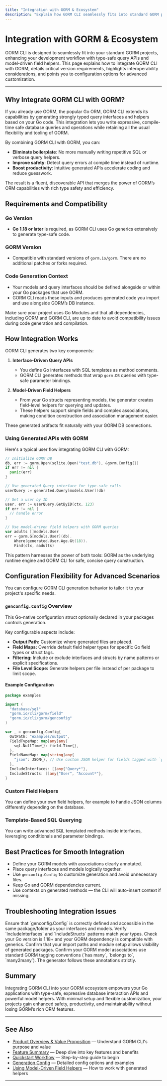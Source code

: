```yaml
---
title: "Integration with GORM & Ecosystem"
description: "Explain how GORM CLI seamlessly fits into standard GORM projects. Cover requirements (Go 1.18+, generics), interoperability, and pointers to configuration flexibility for customization and advanced scenarios."
---
```


# Integration with GORM & Ecosystem

GORM CLI is designed to seamlessly fit into your standard GORM projects, enhancing your development workflow with type-safe query APIs and model-driven field helpers. This page explains how to integrate GORM CLI with GORM, details critical version requirements, highlights interoperability considerations, and points you to configuration options for advanced customization.

---

## Why Integrate GORM CLI with GORM?

If you already use GORM, the popular Go ORM, GORM CLI extends its capabilities by generating strongly typed query interfaces and helpers based on your Go code. This integration lets you write expressive, compile-time safe database queries and operations while retaining all the usual flexibility and tooling of GORM.

By combining GORM CLI with GORM, you can:

- **Eliminate boilerplate**: No more manually writing repetitive SQL or verbose query helpers.
- **Improve safety**: Detect query errors at compile time instead of runtime.
- **Boost productivity**: Intuitive generated APIs accelerate coding and reduce guesswork.

The result is a fluent, discoverable API that merges the power of GORM’s ORM capabilities with rich type safety and efficiency.

## Requirements and Compatibility

### Go Version

- **Go 1.18 or later** is required, as GORM CLI uses Go generics extensively to generate type-safe code.

### GORM Version

- Compatible with standard versions of `gorm.io/gorm`. There are no additional patches or forks required.

### Code Generation Context

- Your models and query interfaces should be defined alongside or within your Go packages that use GORM.
- GORM CLI reads these inputs and produces generated code you import and use alongside GORM’s DB instance.

<Tip>
Make sure your project uses Go Modules and that all dependencies, including GORM and GORM CLI, are up to date to avoid compatibility issues during code generation and compilation.
</Tip>

## How Integration Works

GORM CLI generates two key components:

1. **Interface-Driven Query APIs**

   - You define Go interfaces with SQL templates as method comments.
   - GORM CLI generates methods that wrap `gorm.DB` queries with type-safe parameter bindings.

2. **Model-Driven Field Helpers**

   - From your Go structs representing models, the generator creates field-level helpers for querying and updates.
   - These helpers support simple fields and complex associations, making condition construction and association management easier.

These generated artifacts fit naturally with your GORM DB connections.

### Using Generated APIs with GORM

Here's a typical user flow integrating GORM CLI with GORM:

```go
// Initialize GORM DB
db, err := gorm.Open(sqlite.Open("test.db"), &gorm.Config{})
if err != nil {
  panic(err)
}

// Use generated Query interface for type-safe calls
userQuery := generated.Query[models.User](db)

// Get a user by ID
user, err := userQuery.GetByID(ctx, 123)
if err != nil {
  // handle error
}

// Use model-driven field helpers with GORM queries
var adults []models.User
err = gorm.G[models.User](db).
    Where(generated.User.Age.Gt(18)).
    Find(ctx, &adults)
```

This pattern harnesses the power of both tools: GORM as the underlying runtime engine and GORM CLI for safe, concise query construction.

## Configuration Flexibility for Advanced Scenarios

You can configure GORM CLI generation behavior to tailor it to your project's specific needs.

### `genconfig.Config` Overview

This Go-native configuration struct optionally declared in your packages controls generation.

Key configurable aspects include:

- **Output Path:** Customize where generated files are placed.
- **Field Maps:** Override default field helper types for specific Go field types or struct tags.
- **Filtering:** Include or exclude interfaces and structs by name patterns or explicit specifications.
- **File Level Scope:** Generate helpers per file instead of per package to limit scope.

#### Example Configuration

```go
package examples

import (
  "database/sql"
  "gorm.io/cli/gorm/field"
  "gorm.io/cli/gorm/genconfig"
)

var _ = genconfig.Config{
  OutPath: "examples/output",
  FieldTypeMap: map[any]any{
    sql.NullTime{}: field.Time{},
  },
  FieldNameMap: map[string]any{
    "json": JSON{}, // Use custom JSON helper for fields tagged with `gen:"json"`
  },
  IncludeInterfaces: []any{"Query*"},
  IncludeStructs: []any{"User", "Account*"},
}
```

### Custom Field Helpers

You can define your own field helpers, for example to handle JSON columns differently depending on the database.

### Template-Based SQL Querying

You can write advanced SQL templated methods inside interfaces, leveraging conditionals and parameter bindings.

## Best Practices for Smooth Integration

- Define your GORM models with associations clearly annotated.
- Place query interfaces and models logically together.
- Use `genconfig.Config` to customize generation and avoid unnecessary files.
- Keep Go and GORM dependencies current.
- Use contexts on generated methods — the CLI will auto-insert context if missing.

## Troubleshooting Integration Issues

<AccordionGroup title="Common Integration Issues & Fixes">
<Accordion title="Code Generation Fails or Skips Files">
Ensure that `genconfig.Config` is correctly defined and accessible in the same package/folder as your interfaces and models. Verify `IncludeInterfaces` and `IncludeStructs` patterns match your types.
</Accordion>
<Accordion title="Generated Code Won’t Compile">
Check your Go version is 1.18+ and your GORM dependency is compatible with generics. Confirm that your import paths and module setup allows visibility of generated packages.
</Accordion>
<Accordion title="Association Helpers Not Working as Expected">
Confirm your GORM model associations use standard GORM tagging conventions (`has many`, `belongs to`, `many2many`). The generator follows these annotations strictly.
</Accordion>
</AccordionGroup>

## Summary

Integrating GORM CLI into your GORM ecosystem empowers your Go applications with type-safe, expressive database interaction APIs and powerful model helpers. With minimal setup and flexible customization, your projects gain enhanced safety, productivity, and maintainability without losing GORM’s rich ORM features.

---

## See Also

- [Product Overview & Value Proposition](../what-is-gorm-cli/product-intro.md) — Understand GORM CLI's purpose and value
- [Feature Summary](../core-concepts-architecture/feature-overview.md) — Deep dive into key features and benefits
- [Quickstart Workflow](../getting-started-examples/quickstart-workflow.md) — Step-by-step guide to begin
- [Generation Config](../getting-started/config-gen-first-run/basic-configuration.md) — Detailed config options and examples
- [Using Model-Driven Field Helpers](../../guides/core-workflows/using-field-helpers.md) — How to work with generated helpers

---